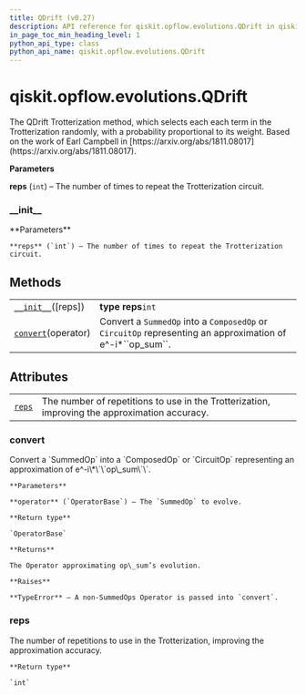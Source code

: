 ```yaml
---
title: QDrift (v0.27)
description: API reference for qiskit.opflow.evolutions.QDrift in qiskit v0.27
in_page_toc_min_heading_level: 1
python_api_type: class
python_api_name: qiskit.opflow.evolutions.QDrift
---
```


<span id="qiskit-opflow-evolutions-qdrift" />

# qiskit.opflow\.evolutions.QDrift

<Class id="qiskit.opflow.evolutions.QDrift" isDedicatedPage={true} github="https://github.com/qiskit/qiskit/tree/stable/0.17/qiskit/opflow/evolutions/trotterizations/qdrift.py" signature="QDrift(reps=1)" modifiers="class">
  The QDrift Trotterization method, which selects each each term in the Trotterization randomly, with a probability proportional to its weight. Based on the work of Earl Campbell in [https://arxiv.org/abs/1811.08017](https://arxiv.org/abs/1811.08017).

  **Parameters**

  **reps** (`int`) – The number of times to repeat the Trotterization circuit.

  ### \_\_init\_\_

  <Function id="qiskit.opflow.evolutions.QDrift.__init__" signature="__init__(reps=1)">
    **Parameters**

    **reps** (`int`) – The number of times to repeat the Trotterization circuit.
  </Function>

  ## Methods

  |                                                                                                             |                                                                                                                 |
  | ----------------------------------------------------------------------------------------------------------- | --------------------------------------------------------------------------------------------------------------- |
  | [`__init__`](#qiskit.opflow.evolutions.QDrift.__init__ "qiskit.opflow.evolutions.QDrift.__init__")(\[reps]) | **type reps**`int`                                                                                              |
  | [`convert`](#qiskit.opflow.evolutions.QDrift.convert "qiskit.opflow.evolutions.QDrift.convert")(operator)   | Convert a `SummedOp` into a `ComposedOp` or `CircuitOp` representing an approximation of e^-i\*\`\`op\_sum\`\`. |

  ## Attributes

  |                                                                                        |                                                                                               |
  | -------------------------------------------------------------------------------------- | --------------------------------------------------------------------------------------------- |
  | [`reps`](#qiskit.opflow.evolutions.QDrift.reps "qiskit.opflow.evolutions.QDrift.reps") | The number of repetitions to use in the Trotterization, improving the approximation accuracy. |

  ### convert

  <Function id="qiskit.opflow.evolutions.QDrift.convert" signature="convert(operator)">
    Convert a `SummedOp` into a `ComposedOp` or `CircuitOp` representing an approximation of e^-i\*\`\`op\_sum\`\`.

    **Parameters**

    **operator** (`OperatorBase`) – The `SummedOp` to evolve.

    **Return type**

    `OperatorBase`

    **Returns**

    The Operator approximating op\_sum’s evolution.

    **Raises**

    **TypeError** – A non-SummedOps Operator is passed into `convert`.
  </Function>

  ### reps

  <Attribute id="qiskit.opflow.evolutions.QDrift.reps">
    The number of repetitions to use in the Trotterization, improving the approximation accuracy.

    **Return type**

    `int`
  </Attribute>
</Class>

